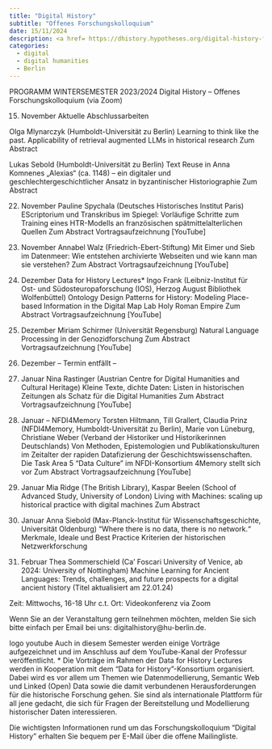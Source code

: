 ```yaml
---
title: "Digital History"
subtitle: "Offenes Forschungskolloquium"
date: 15/11/2024
description: <a href= https://dhistory.hypotheses.org/digital-history-forschungskolloquium/wintersemester-2023-2024>Digital Hisotry Website</a>
categories: 
  - digital
  - digital humanities
  - Berlin
---
```


PROGRAMM WINTERSEMESTER 2023/2024
Digital History – Offenes Forschungskolloquium (via Zoom)

15. November
Aktuelle Abschlussarbeiten

Olga Mlynarczyk (Humboldt-Universität zu Berlin)
Learning to think like the past. Applicability of retrieval augmented LLMs in historical research
Zum Abstract

Lukas Sebold (Humboldt-Universität zu Berlin) 
Text Reuse in Anna Komnenes „Alexias“ (ca. 1148) – ein digitaler und geschlechtergeschichtlicher Ansatz in byzantinischer Historiographie
Zum Abstract

22. November
Pauline Spychala (Deutsches Historisches Institut Paris) 
EScriptorium und Transkribus im Spiegel: Vorläufige Schritte zum Training eines HTR-Modells an französischen spätmittelalterlichen Quellen
Zum Abstract
Vortragsaufzeichnung [YouTube]

29. November
Annabel Walz (Friedrich-Ebert-Stiftung)
Mit Eimer und Sieb im Datenmeer: Wie entstehen archivierte Webseiten und wie kann man sie verstehen?
Zum Abstract
Vortragsaufzeichnung [YouTube]

6. Dezember
Data for History Lectures*
Ingo Frank (Leibniz-Institut für Ost- und Südosteuropaforschung (IOS), Herzog August Bibliothek Wolfenbüttel)
Ontology Design Patterns for History: Modeling Place-based Information in the Digital Map Lab Holy Roman Empire
Zum Abstract
Vortragsaufzeichnung [YouTube]

13. Dezember
Miriam Schirmer (Universität Regensburg)
Natural Language Processing in der Genozidforschung
Zum Abstract
Vortragsaufzeichnung [YouTube]

20. Dezember
– Termin entfällt –

10. Januar
Nina Rastinger (Austrian Centre for Digital Humanities and Cultural Heritage) 
Kleine Texte, dichte Daten: Listen in historischen Zeitungen als Schatz für die Digital Humanities
Zum Abstract
Vortragsaufzeichnung [YouTube]

17. Januar
– NFDI4Memory
Torsten Hiltmann, Till Grallert, Claudia Prinz (NFDI4Memory, Humboldt-Universität zu Berlin), Marie von Lüneburg, Christiane Weber (Verband der Historiker und Historikerinnen Deutschlands)
Von Methoden, Epistemologien und Publikationskulturen im Zeitalter der rapiden Datafizierung der Geschichtswissenschaften. Die Task Area 5 “Data Culture” im NFDI-Konsortium 4Memory stellt sich vor
Zum Abstract
Vortragsaufzeichnung [YouTube]

24. Januar
Mia Ridge (The British Library), Kaspar Beelen (School of Advanced Study, University of London)
Living with Machines: scaling up historical practice with digital machines
Zum Abstract

31. Januar
Anna Siebold (Max-Planck-Institut für Wissenschaftsgeschichte, Universität Oldenburg) 
“Where there is no data, there is no network.“ Merkmale, Ideale und Best Practice Kriterien der historischen Netzwerkforschung

7. Februar
Thea Sommerschield (Ca’ Foscari University of Venice, ab 2024: University of Nottingham) 
Machine Learning for Ancient Languages: Trends, challenges, and future prospects for a digital ancient history (Titel aktualisiert am 22.01.24)

 

Zeit: Mittwochs, 16-18 Uhr c.t.
Ort: Videokonferenz via Zoom

Wenn Sie an der Veranstaltung gern teilnehmen möchten, melden Sie sich bitte einfach per Email bei uns: digitalhistory@hu-berlin.de.

 

logo youtube  Auch in diesem Semester werden einige Vorträge aufgezeichnet und im Anschluss auf dem YouTube-Kanal der Professur veröffentlicht.
*  Die Vorträge im Rahmen der Data for History Lectures werden in Kooperation mit dem “Data for History”-Konsortium organisiert. Dabei wird es vor allem um Themen wie Datenmodellierung, Semantic Web und Linked (Open) Data sowie die damit verbundenen Herausforderungen für die historische Forschung gehen. Sie sind als internationale Plattform für all jene gedacht, die sich für Fragen der Bereitstellung und Modellierung historischer Daten interessieren.

Die wichtigsten Informationen rund um das Forschungskolloquium “Digital History” erhalten Sie bequem per E-Mail über die offene Mailingliste.